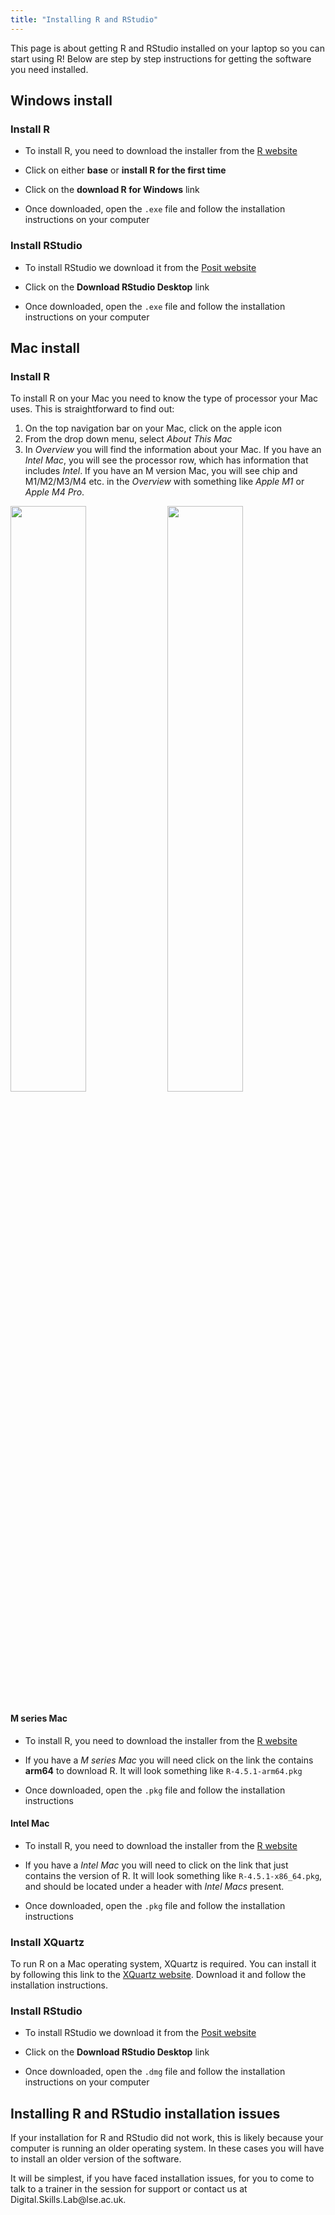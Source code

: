 ```yaml
---
title: "Installing R and RStudio"
---
```


This page is about getting R and RStudio installed on your laptop so you can start using R! Below are step by step instructions for getting the software you need installed.

## Windows install

### Install R

-   To install R, you need to download the installer from the [R website](https://cloud.r-project.org/bin/windows/){target="_blank"}

-   Click on either **base** or **install R for the first time**

-   Click on the **download R for Windows** link

-   Once downloaded, open the `.exe` file and follow the installation instructions on your computer

### Install RStudio

-   To install RStudio we download it from the [Posit website](https://posit.co/download/rstudio-desktop/){target="_blank"}

-   Click on the **Download RStudio Desktop** link

-   Once downloaded, open the `.exe` file and follow the installation instructions on your computer

## Mac install

### Install R

To install R on your Mac you need to know the type of processor your Mac uses. This is straightforward to find out:

1)  On the top navigation bar on your Mac, click on the apple icon
2)  From the drop down menu, select *About This Mac*
3)  In *Overview* you will find the information about your Mac. If you have an *Intel Mac*, you will see the processor row, which has information that includes *Intel*. If you have an M version Mac, you will see chip and M1/M2/M3/M4 etc. in the *Overview* with something like *Apple M1* or *Apple M4 Pro*. 

![](images/mac_pros1.png){width="49%"} ![](images/mac_pros2.png){width="49%"}

#### M series Mac

-   To install R, you need to download the installer from the [R website](https://cloud.r-project.org/bin/macosx/){target="_blank"}

-   If you have a *M series Mac* you will need click on the link the contains **arm64** to download R. It will look something like `R-4.5.1-arm64.pkg`

-   Once downloaded, open the `.pkg` file and follow the installation instructions

#### Intel Mac

-   To install R, you need to download the installer from the [R website](https://cloud.r-project.org/bin/macosx/){target="_blank"}

-   If you have a *Intel Mac* you will need to click on the link that just contains the version of R. It will look something like `R-4.5.1-x86_64.pkg`, and should be located under a header with *Intel Macs* present. 

-   Once downloaded, open the `.pkg` file and follow the installation instructions

### Install XQuartz

To run R on a Mac operating system, XQuartz is required. You can install it by following this link to the [XQuartz website](https://www.xquartz.org/){target="_blank"}. Download it and follow the installation instructions.

### Install RStudio

-   To install RStudio we download it from the [Posit website](https://posit.co/download/rstudio-desktop/){target="_blank"}

-   Click on the **Download RStudio Desktop** link

-   Once downloaded, open the `.dmg` file and follow the installation instructions on your computer

## Installing R and RStudio installation issues

If your installation for R and RStudio did not work, this is likely because your computer is running an older operating system. In these cases you will have to install an older version of the software.

It will be simplest, if you have faced installation issues, for you to come to talk to a trainer in the session for support or contact us at Digital.Skills.Lab\@lse.ac.uk.


